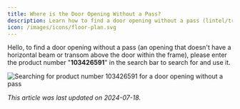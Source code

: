 ```yaml
---
title: Where is the Door Opening Without a Pass?
description: Learn how to find a door opening without a pass (lintel/transom) in AiHouse by searching for the product number "103426591".
icon: /images/icons/floor-plan.svg
---
```


Hello, to find a door opening without a pass (an opening that doesn't have a horizontal beam or transom above the door within the frame), please enter the product number "**103426591**" in the search bar to search for and use it.

![Searching for product number 103426591 for a door opening without a pass](https://ai-study1.3vjia.com/aihouse-web/ff3127df-6840-4641-b930-c30866c45c21.png)

*This article was last updated on 2024-07-18.*
